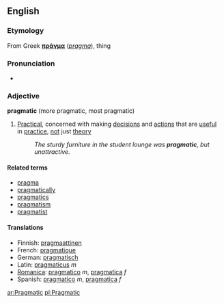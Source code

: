 ==English==
===Etymology===
From Greek '''[[πράγμα]]''' (''[[pragma]]''), thing
===Pronunciation===
*{{audio|en-us-pragmatic.ogg|Audio (US)}}

=== Adjective ===
'''pragmatic''' (more pragmatic, most pragmatic)

#[[Practical]], concerned with making [[decision]]s and [[action]]s that are [[useful]] in [[practice]], [[not]] just [[theory]]
#:''The sturdy furniture in the student lounge was '''pragmatic''', but unattractive.''

====Related terms====
*[[pragma]]
*[[pragmatically]]
*[[pragmatics]]
*[[pragmatism]]
*[[pragmatist]]

==== Translations ====
*Finnish: [[pragmaattinen]]
*French: [[pragmatique]]
*German: [[pragmatisch]]
*Latin: [[pragmaticus]] ''m''
*[[Romanica]]: [[pragmatico]] ''m'', [[pragmatica]] ''f''
*Spanish: [[pragmatico]] ''m'', [[pragmatica]] ''f''

[[ar:Pragmatic]]
[[pl:Pragmatic]]